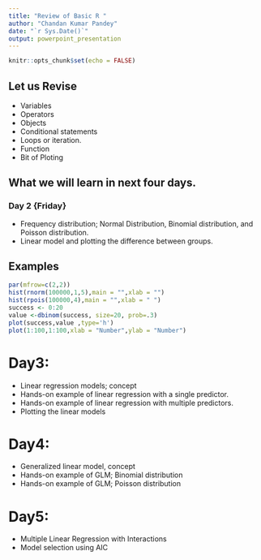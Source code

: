 ```yaml
---
title: "Review of Basic R "
author: "Chandan Kumar Pandey"
date: "`r Sys.Date()`"
output: powerpoint_presentation
---
```


```r
knitr::opts_chunk$set(echo = FALSE)
```

## Let us Revise

-   Variables
-   Operators
-   Objects
-   Conditional statements
-   Loops or iteration. 
-   Function
-   Bit of Ploting

## What we will learn in next four days. 

### Day 2 {Friday}
-   Frequency distribution; Normal Distribution, Binomial distribution, and Poisson distribution. 
-   Linear model and plotting the difference between groups. 

## Examples

```r
par(mfrow=c(2,2))
hist(rnorm(100000,1,5),main = "",xlab = "")
hist(rpois(100000,4),main = "",xlab = " ")
success <- 0:20
value <-dbinom(success, size=20, prob=.3)
plot(success,value ,type='h')
plot(1:100,1:100,xlab = "Number",ylab = "Number")
```

# Day3:
- Linear regression models; concept 
- Hands-on example of linear regression with a single predictor. 
- Hands-on example of linear regression with multiple predictors. 
- Plotting the linear models

# Day4:
- Generalized linear model, concept
- Hands-on example of GLM; Binomial distribution
- Hands-on example of GLM; Poisson distribution

# Day5: 
- Multiple Linear Regression with Interactions
- Model selection using AIC 

